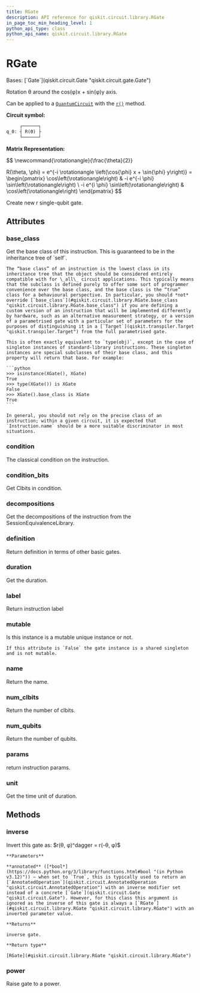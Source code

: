 ```yaml
---
title: RGate
description: API reference for qiskit.circuit.library.RGate
in_page_toc_min_heading_level: 1
python_api_type: class
python_api_name: qiskit.circuit.library.RGate
---
```


# RGate

<Class id="qiskit.circuit.library.RGate" github="https://github.com/qiskit/qiskit/tree/stable/1.0/qiskit/circuit/library/standard_gates/r.py" signature="qiskit.circuit.library.RGate(theta, phi, label=None, *, duration=None, unit='dt')">
  Bases: [`Gate`](qiskit.circuit.Gate "qiskit.circuit.gate.Gate")

  Rotation θ around the cos(φ)x + sin(φ)y axis.

  Can be applied to a [`QuantumCircuit`](qiskit.circuit.QuantumCircuit "qiskit.circuit.QuantumCircuit") with the [`r()`](qiskit.circuit.QuantumCircuit#r "qiskit.circuit.QuantumCircuit.r") method.

  **Circuit symbol:**

  ```python
       ┌──────┐
  q_0: ┤ R(ϴ) ├
       └──────┘
  ```

  **Matrix Representation:**

$$
\newcommand{\rotationangle}{\frac{\theta}{2}}

R(\theta, \phi) = e^{-i \rotationangle \left(\cos{\phi} x + \sin{\phi} y\right)} =
\begin{pmatrix}
\cos\left(\rotationangle\right) & -i e^{-i \phi} \sin\left(\rotationangle\right) \\
-i e^{i \phi} \sin\left(\rotationangle\right) & \cos\left(\rotationangle\right)
\end{pmatrix}
$$

  Create new r single-qubit gate.

  ## Attributes

  ### base\_class

  <Attribute id="qiskit.circuit.library.RGate.base_class" name="base_class">
    Get the base class of this instruction. This is guaranteed to be in the inheritance tree of `self`.

    The “base class” of an instruction is the lowest class in its inheritance tree that the object should be considered entirely compatible with for \_all\_ circuit applications. This typically means that the subclass is defined purely to offer some sort of programmer convenience over the base class, and the base class is the “true” class for a behavioural perspective. In particular, you should *not* override [`base_class`](#qiskit.circuit.library.RGate.base_class "qiskit.circuit.library.RGate.base_class") if you are defining a custom version of an instruction that will be implemented differently by hardware, such as an alternative measurement strategy, or a version of a parametrised gate with a particular set of parameters for the purposes of distinguishing it in a [`Target`](qiskit.transpiler.Target "qiskit.transpiler.Target") from the full parametrised gate.

    This is often exactly equivalent to `type(obj)`, except in the case of singleton instances of standard-library instructions. These singleton instances are special subclasses of their base class, and this property will return that base. For example:

    ```python
    >>> isinstance(XGate(), XGate)
    True
    >>> type(XGate()) is XGate
    False
    >>> XGate().base_class is XGate
    True
    ```

    In general, you should not rely on the precise class of an instruction; within a given circuit, it is expected that `Instruction.name` should be a more suitable discriminator in most situations.
  </Attribute>

  ### condition

  <Attribute id="qiskit.circuit.library.RGate.condition" name="condition">
    The classical condition on the instruction.
  </Attribute>

  ### condition\_bits

  <Attribute id="qiskit.circuit.library.RGate.condition_bits" name="condition_bits">
    Get Clbits in condition.
  </Attribute>

  ### decompositions

  <Attribute id="qiskit.circuit.library.RGate.decompositions" name="decompositions">
    Get the decompositions of the instruction from the SessionEquivalenceLibrary.
  </Attribute>

  ### definition

  <Attribute id="qiskit.circuit.library.RGate.definition" name="definition">
    Return definition in terms of other basic gates.
  </Attribute>

  ### duration

  <Attribute id="qiskit.circuit.library.RGate.duration" name="duration">
    Get the duration.
  </Attribute>

  ### label

  <Attribute id="qiskit.circuit.library.RGate.label" name="label">
    Return instruction label
  </Attribute>

  ### mutable

  <Attribute id="qiskit.circuit.library.RGate.mutable" name="mutable">
    Is this instance is a mutable unique instance or not.

    If this attribute is `False` the gate instance is a shared singleton and is not mutable.
  </Attribute>

  ### name

  <Attribute id="qiskit.circuit.library.RGate.name" name="name">
    Return the name.
  </Attribute>

  ### num\_clbits

  <Attribute id="qiskit.circuit.library.RGate.num_clbits" name="num_clbits">
    Return the number of clbits.
  </Attribute>

  ### num\_qubits

  <Attribute id="qiskit.circuit.library.RGate.num_qubits" name="num_qubits">
    Return the number of qubits.
  </Attribute>

  ### params

  <Attribute id="qiskit.circuit.library.RGate.params" name="params">
    return instruction params.
  </Attribute>

  ### unit

  <Attribute id="qiskit.circuit.library.RGate.unit" name="unit">
    Get the time unit of duration.
  </Attribute>

  ## Methods

  ### inverse

  <Function id="qiskit.circuit.library.RGate.inverse" name="inverse" signature="inverse(annotated=False)">
    Invert this gate as: $r(θ, φ)^dagger = r(-θ, φ)$

    **Parameters**

    **annotated** ([*bool*](https://docs.python.org/3/library/functions.html#bool "(in Python v3.12)")) – when set to `True`, this is typically used to return an [`AnnotatedOperation`](qiskit.circuit.AnnotatedOperation "qiskit.circuit.AnnotatedOperation") with an inverse modifier set instead of a concrete [`Gate`](qiskit.circuit.Gate "qiskit.circuit.Gate"). However, for this class this argument is ignored as the inverse of this gate is always a [`RGate`](#qiskit.circuit.library.RGate "qiskit.circuit.library.RGate") with an inverted parameter value.

    **Returns**

    inverse gate.

    **Return type**

    [RGate](#qiskit.circuit.library.RGate "qiskit.circuit.library.RGate")
  </Function>

  ### power

  <Function id="qiskit.circuit.library.RGate.power" name="power" signature="power(exponent)">
    Raise gate to a power.
  </Function>
</Class>

